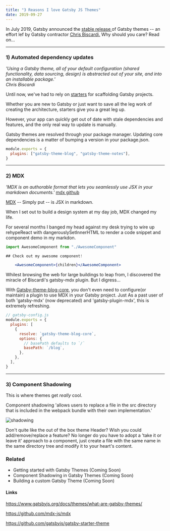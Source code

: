 ```yaml
---
title: "3 Reasons I love Gatsby JS Themes"
date: 2019-09-27
---
```


In July 2019, Gatsby announced the <a href='https://www.gatsbyjs.org/blog/2019-07-03-announcing-stable-release-gatsby-themes/#reach-skip-nav'> stable release </a> of Gatsby themes -- an effort lef by Gatsby contractor <a href="https://twitter.com/@chrisbiscardi">Chris Biscardi.</a> Why should you care? Read on...

---

### 1) Automated dependency updates

_'Using a Gatsby theme, all of your default configuration (shared functionality, data sourcing, design) is abstracted out of your site, and into an installable package.'_ <br />
_Chris Biscardi_

Until now, we've had to rely on <a href='https://www.gatsbyjs.org/docs/starters/'> starters</a> for scaffolding Gatsby projects.

Whether you are new to Gatsby or just want to save all the leg work of creating the architecture, starters give you a great leg up.

However, your app can quickly get out of date with stale dependencies and features, and the only real way to update is manually.

Gatsby themes are resolved through your package manager. Updating core dependencies is a matter of bumping a version in your package.json.

```js
module.exports = {
  plugins: ["gatsby-theme-blog", "gatsby-theme-notes"],
}
```

---

### 2) MDX

_'MDX is an authorable format that lets you seamlessly use JSX in your markdown documents.'_ [mdx github](https://github.com/mdx-js/mdx)

[MDX]('https://mdxjs.com/') -- Simply put -- is JSX in markdown.

When I set out to build a design system at my day job, MDX changed my life.

For several months I banged my head against my desk trying to wire up rehypeReact with dangerouslySetInnerHTML to render a code snippet and component demo in my markdon.

```jsx
import AwesomeComponent from "./AwesomeComponent"

## Check out my awesome component!

    <AwesomeComponent>{children}</AwesomeComponent>
```

Whilest browsing the web for large buildings to leap from, I discovered the miracle of Biscardi's gatsby-mdx plugin. But I digress...

With [Gatsby-theme-blog-core](https://github.com/gatsbyjs/gatsby/tree/master/themes/gatsby-theme-blog-core), you don't even need to configure(or maintain) a plugin to use MDX in your Gatsby project. Just As a past user of both 'gatsby-mdx' (now deprecated) and 'gatsby-plugin-mdx', this is extremely refreshing.

```js
// gatsby-config.js
module.exports = {
  plugins: [
    {
      resolve: `gatsby-theme-blog-core`,
      options: {
        // basePath defaults to `/`
        basePath: `/blog`,
      },
    },
  ],
}
```

---

### 3) Component Shadowing

This is where themes get _really_ cool.

Component shadowing 'allows users to replace a file in the src directory that is included in the webpack bundle with their own implementation.'

<img src="../assets/shadowing.png" alt="shadowing" />

Don't quite like the out of the box theme Header? Wish you could add/remove/replace a feature? No longer do you have to adopt a 'take it or leave it' approach to a component, just create a file with the same name in the same directory tree and modify it to your heart's content.

### Related

- Getting started with Gatsby Themes (Coming Soon)
- Component Shadowing in Gatsby Themes (Coming Soon)
- Building a custom Gatsby Theme (Coming Soon)

#### Links

https://www.gatsbyjs.org/docs/themes/what-are-gatsby-themes/

https://github.com/mdx-js/mdx

https://github.com/gatsbyjs/gatsby-starter-theme
